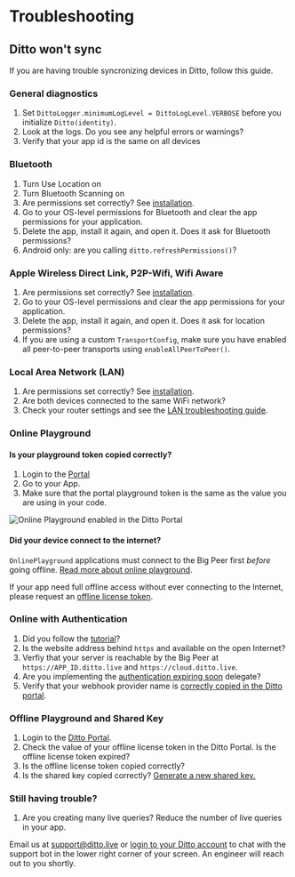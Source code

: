 # Troubleshooting

## Ditto won't sync

If you are having trouble syncronizing devices in Ditto, follow this guide.

### General diagnostics

1. Set `DittoLogger.minimumLogLevel = DittoLogLevel.VERBOSE` before you initialize `Ditto(identity)`.
1. Look at the logs. Do you see any helpful errors or warnings?
1. Verify that your app id is the same on all devices

### Bluetooth 

1. Turn Use Location on
1. Turn Bluetooth Scanning on
1. Are permissions set correctly? See [installation](../installation).
1. Go to your OS-level permissions for Bluetooth and clear the app permissions for your application.
1. Delete the app, install it again, and open it. Does it ask for Bluetooth permissions?
1. Android only: are you calling `ditto.refreshPermissions()`?

### Apple Wireless Direct Link, P2P-Wifi, Wifi Aware 

1. Are permissions set correctly? See [installation](../installation).
1. Go to your OS-level permissions and clear the app permissions for your application.
1. Delete the app, install it again, and open it. Does it ask for location permissions?
1. If you are using a custom `TransportConfig`, make sure you have enabled all peer-to-peer transports using `enableAllPeerToPeer()`.

### Local Area Network (LAN)

1. Are permissions set correctly? See [installation](../installation).
1. Are both devices connected to the same WiFi network?
1. Check your router settings and see the [LAN troubleshooting guide](./mesh-network/supported-transports/#local-area-network).

### Online Playground 

#### Is your playground token copied correctly? 

1. Login to the [Portal](https://portal.ditto.live) 
1. Go to your App.
1. Make sure that the portal playground token is the same as the value you are using in your code.

![Online Playground enabled in the Ditto Portal](./mesh-network/portal-playground-setting.png)

#### Did your device connect to the internet?

`OnlinePlayground` applications must connect to the Big Peer first
*before* going offline. [Read more about online playground](./mesh-network/online-playground).

If your app need full offline access without ever connecting to the Internet, please
request an [offline license token](./mesh-network/offline-license).

### Online with Authentication

1. Did you follow the [tutorial](./guides/authentication/intro)?
1. Is the website address behind `https` and available on the open Internet? 
1. Verfiy that your server is reachable by the Big Peer at `https://APP_ID.ditto.live` and `https://cloud.ditto.live`.
1. Are you implementing the [authentication expiring soon](./security/online-with-authentication#creating-your-client) delegate?
1. Verify that your webhook provider name is [correctly copied in the Ditto portal](./security/online-with-authentication#login).

### Offline Playground and Shared Key

1. Login to the [Ditto Portal](https://portal.ditto.live).
1. Check the value of your offline license token in the Ditto Portal. Is the offline license token expired?
1. Is the offline license token copied correctly?
1. Is the shared key copied correctly? [Generate a new shared key.](./security/shared-key)

### Still having trouble?

1. Are you creating many live queries? Reduce the number of live queries in your app. 

Email us at [support@ditto.live](support.ditto.live) or [login to your Ditto account](https://portal.ditto.live) to chat with the support bot in the
lower right corner of your screen. An engineer will reach out to you shortly.

